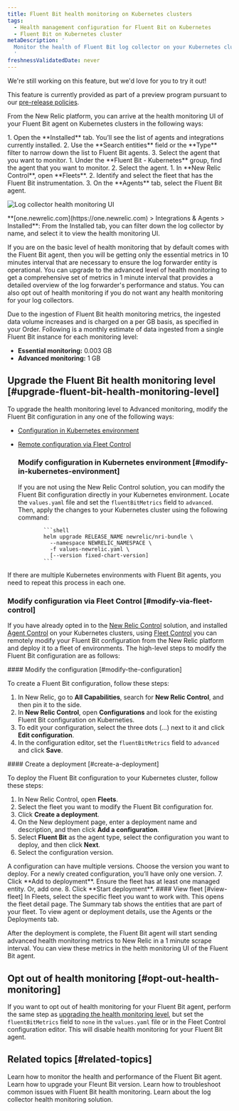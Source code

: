 ```yaml
---
title: Fluent Bit health monitoring on Kubernetes clusters
tags:
  - Health management configuration for Fluent Bit on Kubernetes
  - Fluent Bit on Kubernetes cluster
metaDescription: '
  Monitor the health of Fluent Bit log collector on your Kubernetes clusters. Set up, monitor, and update Fluent Bit configurations.
  '
freshnessValidatedDate: never
---
```


<Callout title="preview">
  We're still working on this feature, but we'd love for you to try it out!

  This feature is currently provided as part of a preview program pursuant to our [pre-release policies](/docs/licenses/license-information/referenced-policies/new-relic-pre-release-policy).
</Callout>

From the New Relic platform, you can arrive at the health monitoring UI of your Fluent Bit agent on Kubernetes clusters in the following ways:

<CollapserGroup>
<Collapser id="via-integration-and-agents" title="Via Integrations & Agents">
 1. Open the **Installed** tab. You’ll see the list of agents and integrations currently installed.
 2. Use the <dnt>**Search entities**</dnt> field or the <dnt>**Type**</dnt> filter to narrow down the list to Fluent Bit agents.
 3. Select the agent that you want to monitor.
</Collapser>
<Collapser id="via-all-entities" title="Via All Entities">
 1. Under the **Fluent Bit - Kubernetes** group, find the agent that you want to monitor.
 2. Select the agent.
</Collapser>
<Collapser id="via-fleet" title="Via Fleet">
 1. In <dnt>**New Relic Control**</dnt>, open **Fleets**.
 2. Identify and select the fleet that has the Fluent Bit instrumentation.
 3. On the <dnt>**Agents**</dnt> tab, select the Fluent Bit agent.
</Collapser>
</CollapserGroup>

<img
  title="Log collector health monitoring UI"
  alt="Log collector health monitoring UI"
  src="/images/log-collector-health-monitoring.webp"
/>

<figcaption>
  <DNT>**[one.newrelic.com](https://one.newrelic.com) > Integrations & Agents > Installed**</DNT>: From the Installed tab, you can filter down the log collector by name, and select it to view the health monitoring UI.
</figcaption>

If you are on the basic level of health monitoring that by default comes with the Fluent Bit agent, then you will be getting only the essential metrics in 10 minutes interval that are necessary to ensure the log forwarder entity is operational. You can upgrade to the advanced level of health monitoring to get a comprehensive set of metrics in 1 minute interval that provides a detailed overview of the log forwarder's performance and status. You can also opt out of health monitoring if you do not want any health monitoring for your log collectors.

Due to the ingestion of Fluent Bit health monitoring metrics, the ingested data volume increases and is charged on a per GB basis, as specified in your Order. Following is a monthly estimate of data ingested from a single Fluent Bit instance for each monitoring level:

- **Essential monitoring:** 0.003 GB
- **Advanced monitoring:** 1 GB

## Upgrade the Fluent Bit health monitoring level [#upgrade-fluent-bit-health-monitoring-level]

To upgrade the health monitoring level to Advanced monitoring, modify the Fluent Bit configuration in any one of the following ways:

* [Configuration in Kubernetes environment](#configuration-in-kubernetes-environment)
* [Remote configuration via Fleet Control](#modify-and-deploy-config-via-fleet-control)

  ### Modify configuration in Kubernetes environment [#modify-in-kubernetes-environment]
  If you are not using the New Relic Control solution, you can modify the Fluent Bit configuration directly in your Kubernetes environment. Locate the `values.yaml` file and set the `fluentBitMetrics` field to `advanced`. Then, apply the changes to your Kubernetes cluster using the following command:

              ```shell
              helm upgrade RELEASE_NAME newrelic/nri-bundle \
                --namespace NEWRELIC_NAMESPACE \
                -f values-newrelic.yaml \
                [--version fixed-chart-version]
              ```

If there are multiple Kubernetes environments with Fluent Bit agents, you need to repeat this process in each one.


  ### Modify configuration via Fleet Control [#modify-via-fleet-control]
  If you have already opted in to the [New Relic Control](/docs/new-relic-control/getting-started/) solution, and installed [Agent Control](/docs/new-relic-control/agent-control/setup/) on your Kubernetes clusters, using [Fleet Control](/docs/new-relic-control/fleet-control/overview) you can remotely modify your Fluent Bit configuration from the New Relic platform and deploy it to a fleet of environments. The high-level steps to modify the Fluent Bit configuration are as follows:

<Steps>

<Step>
  #### Modify the configuration [#modify-the-configuration]

  To create a Fluent Bit configuration, follow these steps:
  1. In New Relic, go to <dnt>**All Capabilities**</dnt>, search for <dnt>**New Relic Control**</dnt>, and then pin it to the side.
  2. In <dnt>**New Relic Control**</dnt>, open <dnt>**Configurations**</dnt> and look for the existing Fluent Bit configuration on Kuberneties.
  3. To edit your configuration, select the three dots (…) next to it and click **Edit configuration**.
  4. In the configuration editor, set the `fluentBitMetrics` field to `advanced` and click **Save**.
</Step>

<Step>
  #### Create a deployment [#create-a-deployment]

  To deploy the Fluent Bit configuration to your Kubernetes cluster, follow these steps:
  1. In New Relic Control, open **Fleets**.
  2. Select the fleet you want to modify the Fluent Bit configuration for.
  3. Click **Create a deployment**.
  4. On the New deployment page, enter a deployment name and description, and then click **Add a configuration**.
  5. Select **Fluent Bit** as the agent type, select the configuration you want to deploy, and then click **Next**.
  6. Select the configuration version. 
  <Callout variant="important">
    A configuration can have multiple versions. Choose the version you want to deploy. For a newly created configuration, you’ll have only one version.
  </Callout>
  7. Click **Add to deployment**.
  <Callout variant="important">
    Ensure the fleet has at least one managed entity. Or, add one.
  </Callout>
  8. Click **Start deployment**. 
</Step>

<Step>
#### View fleet [#view-fleet]
  In Fleets, select the specific fleet you want to work with. This opens the fleet detail page. The Summary tab shows the entities that are part of your fleet. To view agent or deployment details, use the Agents or the Deployments tab.
</Step>

</Steps>

After the deployment is complete, the Fluent Bit agent will start sending advanced health monitoring metrics to New Relic in a 1 minute scrape interval. You can view these metrics in the helth monitoring UI of the Fluent Bit agent.

## Opt out of health monitoring [#opt-out-health-monitoring]
If you want to opt out of health monitoring for your Fluent Bit agent, perform the same step as [upgrading the health monitoring level](#upgrade-fluent-bit-health-monitoring-level), but set the `fluentBitMetrics` field to `none` in the `values.yaml` file or in the Fleet Control configuration editor. This will disable health monitoring for your Fluent Bit agent.

## Related topics [#related-topics]

<DocTiles>
  <DocTile title="Monitor the health and performance of the Fluent Bit agent" path="/docs/logs/log-collectors-health-monitoring/fluent-bit-heath-monitoring/log-collector-management.mdx" >Learn how to monitor the health and performance of the Fluent Bit agent.</DocTile>
  <DocTile title="Upgrade your Fleunt Bit version" path="/docs/logs/log-collectors-health-monitoring/fluent-bit-heath-monitoring/upgrade-fb.mdx" >Learn how to upgrade your Fleunt Bit version.</DocTile>
  <DocTile title="Troubleshoot common issues" path="/docs/logs/log-collectors-health-monitoring/fluent-bit-heath-monitoring/troubleshooting.mdx" >Learn how to troubleshoot common issues with Fluent Bit health monitoring.</DocTile>
  <DocTile title="Overview of log collector health monitoring" path="/docs/logs/log-collectors-health-monitoring/overview">Learn about the log collector health monitoring solution.</DocTile>
</DocTiles>
